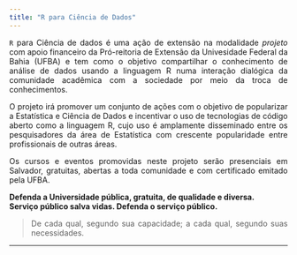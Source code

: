 ```yaml
---
title: "R para Ciência de Dados"
---
```


<div style="text-align:justify">

`R`  para Ciência de dados é uma ação de extensão na modalidade _projeto_ com apoio financeiro da Pró-reitoria de Extensão da Univesidade Federal da Bahia (UFBA) e tem como o objetivo  compartilhar o conhecimento de análise de dados usando a linguagem R numa interação dialógica da comunidade acadêmica com a sociedade por meio da troca de conhecimentos. 

O projeto irá promover um conjunto de ações com o objetivo de popularizar a Estatística e Ciência de Dados e incentivar o uso de tecnologias de código aberto como a linguagem R, cujo uso é amplamente disseminado entre os pesquisadores da área de Estatística com crescente popularidade entre profissionais de outras áreas.

Os cursos e eventos promovidas neste projeto serão presenciais em Salvador, gratuitas, abertas a toda comunidade e com certificado emitado pela UFBA.

**Defenda a Universidade pública, gratuita, de qualidade e diversa.**<br>
**Serviço público salva vidas. Defenda o serviço público.**

> De cada qual, segundo sua capacidade; a cada qual, segundo suas necessidades.

</div>


---
